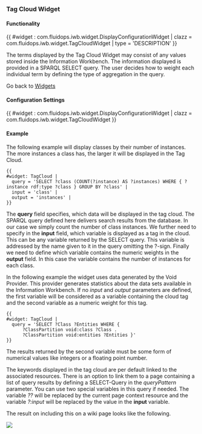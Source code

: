 === Tag Cloud Widget ===

==== Functionality ====
{{ #widget : com.fluidops.iwb.widget.DisplayConfigurationWidget
| clazz = com.fluidops.iwb.widget.TagCloudWidget
| type = 'DESCRIPTION'
}}

The terms displayed by the Tag Cloud Widget may consist of any values stored inside the Information Workbench. The information displayed is provided in a SPARQL SELECT query. The user decides how to weight each individual term by defining the type of aggregation in the query.

Go back to [[Help:Widgets | Widgets ]]

==== Configuration Settings ====

{{ #widget : com.fluidops.iwb.widget.DisplayConfigurationWidget
| clazz = com.fluidops.iwb.widget.TagCloudWidget
}}

==== Example ====

The following example will display classes by their number of instances. The more instances a class has, the larger it will be displayed in the Tag Cloud.

<source>
{{
#widget: TagCloud |
  query = 'SELECT ?class (COUNT(?instance) AS ?instances) WHERE { ?instance rdf:type ?class } GROUP BY ?class' |
  input = 'class' |
  output = 'instances' |
}}
</source>

The '''query''' field specifies, which data will be displayed in the tag cloud. The SPARQL query defined here delivers search results from the database. In our case we simply count the number of class instances. We further need to specify in the '''input''' field, which variable is displayed as a tag in the cloud. This can be any variable returned by the SELECT query. This variable is addressed by the name given to it in the query omitting the ?-sign. Finally we need to define which variable contains the numeric weights in the '''output''' field. In this case the variable contains the number of instances for each class.

In the following example the widget uses data generated by the Void Provider. This provider generates statistics about the data sets available in the Information Workbench. If no ''input'' and ''output'' parameters are defined, the first variable will be considered as a variable containing the cloud tag and the second variable as a numeric weight for this tag.

<source>
{{
#widget: TagCloud |
  query = 'SELECT ?Class ?Entities WHERE {
      ?ClassPartition void:class ?Class .
      ?ClassPartition void:entities ?Entities }'
}}
</source>

The results returned by the second variable must be some form of numerical values like integers or a floating point number.

The keywords displayed in the tag cloud are per default linked to the associated resources. There is an option to link them to a page containing a list of query results by defining a SELECT-Query in the ''queryPattern'' parameter. You can use two special variables in this query if needed. The variable ''??'' will be replaced by the current page context resource and the variable ''?:input'' will be replaced by the value in the '''input''' variable.

The result on including this on a wiki page looks like the following.

<img src="../images/help/tag-cloud.png" />